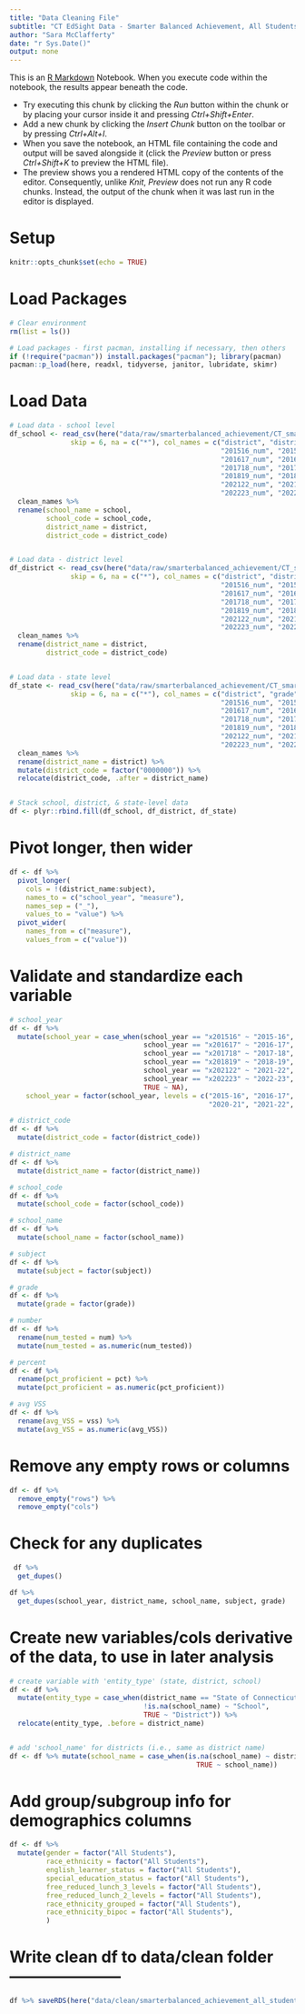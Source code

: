```yaml
---
title: "Data Cleaning File"
subtitle: "CT EdSight Data - Smarter Balanced Achievement, All Students by Grade"
author: "Sara McClafferty"
date: "r Sys.Date()"
output: none
---
```


This is an [R Markdown](http://rmarkdown.rstudio.com) Notebook. When you execute code within the notebook, the results appear beneath the code.

  - Try executing this chunk by clicking the *Run* button within the chunk or by placing your cursor inside it and pressing *Ctrl+Shift+Enter*. 
  - Add a new chunk by clicking the *Insert Chunk* button on the toolbar or by pressing *Ctrl+Alt+I*.
  - When you save the notebook, an HTML file containing the code and output will be saved alongside it (click the *Preview* button or press *Ctrl+Shift+K* to preview the HTML file).
  - The preview shows you a rendered HTML copy of the contents of the editor. Consequently, unlike *Knit*, *Preview* does not run any R code chunks. Instead, the output of the chunk when it was last run in the editor is displayed.


# Setup
```r
knitr::opts_chunk$set(echo = TRUE)
```

# Load Packages
```r
# Clear environment
rm(list = ls())

# Load packages - first pacman, installing if necessary, then others
if (!require("pacman")) install.packages("pacman"); library(pacman)
pacman::p_load(here, readxl, tidyverse, janitor, lubridate, skimr)
```

# Load Data
```r
# Load data - school level
df_school <- read_csv(here("data/raw/smarterbalanced_achievement/CT_smarterbalanced_achievement_all_students_by_grade_SCHOOL.csv"),
               skip = 6, na = c("*"), col_names = c("district", "district code", "school", "school code", "grade", "subject",
                                                    "201516_num", "201516_pct", "201516_vss",
                                                    "201617_num", "201617_pct", "201617_vss",
                                                    "201718_num", "201718_pct", "201718_vss",
                                                    "201819_num", "201819_pct", "201819_vss",
                                                    "202122_num", "202122_pct", "202122_vss",
                                                    "202223_num", "202223_pct", "202223_vss")) %>% 
  clean_names %>%
  rename(school_name = school,
         school_code = school_code,
         district_name = district,
         district_code = district_code)


# Load data - district level
df_district <- read_csv(here("data/raw/smarterbalanced_achievement/CT_smarterbalanced_achievement_all_students_by_grade.csv"),
               skip = 6, na = c("*"), col_names = c("district", "district code", "grade", "subject",
                                                    "201516_num", "201516_pct", "201516_vss",
                                                    "201617_num", "201617_pct", "201617_vss",
                                                    "201718_num", "201718_pct", "201718_vss",
                                                    "201819_num", "201819_pct", "201819_vss",
                                                    "202122_num", "202122_pct", "202122_vss",
                                                    "202223_num", "202223_pct", "202223_vss")) %>% 
  clean_names %>%
  rename(district_name = district,
         district_code = district_code)


# Load data - state level 
df_state <- read_csv(here("data/raw/smarterbalanced_achievement/CT_smarterbalanced_achievement_all_students_by_grade_STATE.csv"),
               skip = 6, na = c("*"), col_names = c("district", "grade", "subject",
                                                    "201516_num", "201516_pct", "201516_vss",
                                                    "201617_num", "201617_pct", "201617_vss",
                                                    "201718_num", "201718_pct", "201718_vss",
                                                    "201819_num", "201819_pct", "201819_vss",
                                                    "202122_num", "202122_pct", "202122_vss",
                                                    "202223_num", "202223_pct", "202223_vss")) %>% 
  clean_names %>%
  rename(district_name = district) %>% 
  mutate(district_code = factor("0000000")) %>% 
  relocate(district_code, .after = district_name)


# Stack school, district, & state-level data
df <- plyr::rbind.fill(df_school, df_district, df_state)
```

# Pivot longer, then wider
```r
df <- df %>% 
  pivot_longer(
    cols = !(district_name:subject),
    names_to = c("school_year", "measure"),
    names_sep = ("_"),
    values_to = "value") %>% 
  pivot_wider(
    names_from = c("measure"),
    values_from = c("value"))
```

# Validate and standardize each variable
```r
# school_year
df <- df %>% 
  mutate(school_year = case_when(school_year == "x201516" ~ "2015-16",
                                 school_year == "x201617" ~ "2016-17",
                                 school_year == "x201718" ~ "2017-18",
                                 school_year == "x201819" ~ "2018-19",
                                 school_year == "x202122" ~ "2021-22",
                                 school_year == "x202223" ~ "2022-23",
                                 TRUE ~ NA),
    school_year = factor(school_year, levels = c("2015-16", "2016-17", "2017-18", "2018-19",
                                                 "2020-21", "2021-22", "2022-23")))

# district_code
df <- df %>% 
  mutate(district_code = factor(district_code))

# district_name
df <- df %>% 
  mutate(district_name = factor(district_name))

# school_code
df <- df %>% 
  mutate(school_code = factor(school_code))

# school_name
df <- df %>% 
  mutate(school_name = factor(school_name))

# subject
df <- df %>% 
  mutate(subject = factor(subject))

# grade
df <- df %>% 
  mutate(grade = factor(grade))

# number
df <- df %>%
  rename(num_tested = num) %>% 
  mutate(num_tested = as.numeric(num_tested))

# percent
df <- df %>%
  rename(pct_proficient = pct) %>% 
  mutate(pct_proficient = as.numeric(pct_proficient))

# avg VSS
df <- df %>%
  rename(avg_VSS = vss) %>% 
  mutate(avg_VSS = as.numeric(avg_VSS))
```

# Remove any empty rows or columns
```r
df <- df %>%
  remove_empty("rows") %>% 
  remove_empty("cols")
```

# Check for any duplicates
```r
 df %>%
  get_dupes()

df %>%
  get_dupes(school_year, district_name, school_name, subject, grade)
```


# Create new variables/cols derivative of the data, to use in later analysis
```r
# create variable with 'entity_type' (state, district, school)
df <- df %>%
  mutate(entity_type = case_when(district_name == "State of Connecticut" ~ "State",
                                 !is.na(school_name) ~ "School",
                                 TRUE ~ "District")) %>% 
  relocate(entity_type, .before = district_name)


# add 'school_name' for districts (i.e., same as district name)
df <- df %>% mutate(school_name = case_when(is.na(school_name) ~ district_name,
                                              TRUE ~ school_name))
```

# Add group/subgroup info for demographics columns
```r
df <- df %>%
  mutate(gender = factor("All Students"),
         race_ethnicity = factor("All Students"),
         english_learner_status = factor("All Students"),
         special_education_status = factor("All Students"),
         free_reduced_lunch_3_levels = factor("All Students"),
         free_reduced_lunch_2_levels = factor("All Students"),
         race_ethnicity_grouped = factor("All Students"),
         race_ethnicity_bipoc = factor("All Students"),
         )
```

# Write clean df to data/clean folder ---------------------
```r
df %>% saveRDS(here("data/clean/smarterbalanced_achievement_all_students_by_grade.rds"))
```
